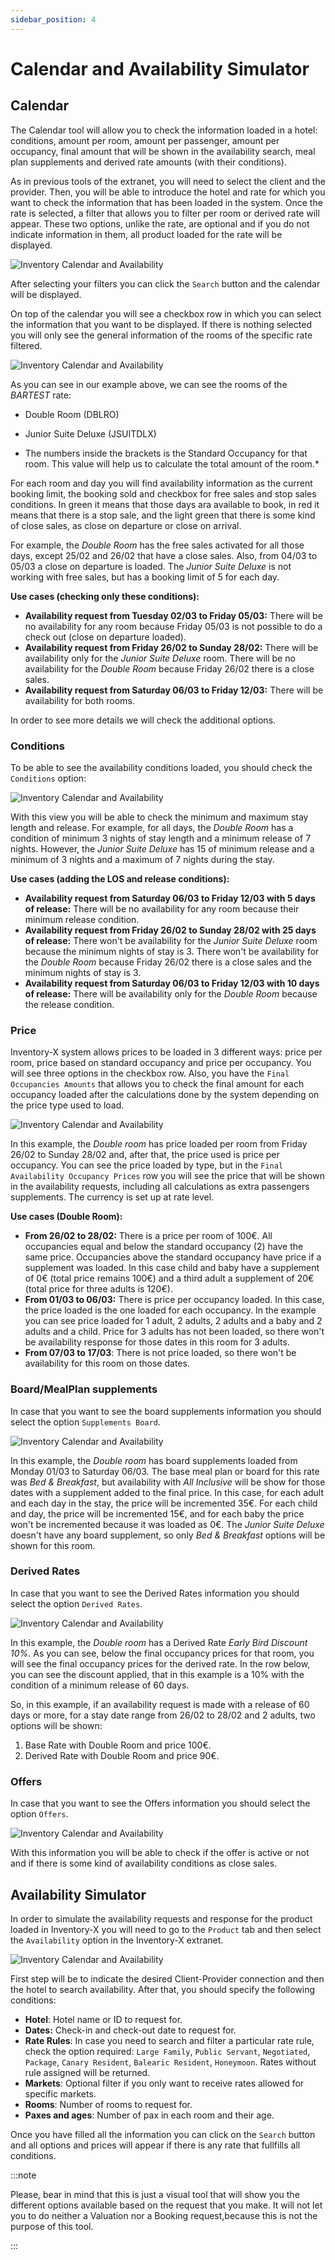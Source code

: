 ```yaml
---
sidebar_position: 4
---
```


# Calendar and Availability Simulator

## Calendar

The Calendar tool will allow you to check the information loaded in a hotel: conditions, amount per room, amount per passenger, amount per occupancy, final amount that will be shown in the availability search, meal plan supplements and derived rate amounts (with their conditions).

As in previous tools of the extranet, you will need to select the client and the provider. Then, you will be able to introduce the hotel and rate for which you want to check the information that has been loaded in the system. Once the rate is selected, a filter that allows you to filter per room or derived rate will appear. These two options, unlike the rate, are optional and if you do not indicate information in them, all product loaded for the rate will be displayed.

![Inventory Calendar and Availability](https://storage.travelgate.com/docs/inventory_calendar1.png)

After selecting your filters you can click the `Search` button and the calendar will be displayed.

On top of the calendar you will see a checkbox row in which you can select the information that you want to be displayed. If there is nothing selected you will only see the general information of the rooms of the specific rate filtered. 

![Inventory Calendar and Availability](https://storage.travelgate.com/docs/inventory_calendar2.png)

As you can see in our example above, we can see the rooms of the *BARTEST* rate: 

* Double Room (DBLRO)
* Junior Suite Deluxe (JSUITDLX)

* The numbers inside the brackets is the Standard Occupancy for that room. This value will help us to calculate the total amount of the room.*

For each room and day you will find availability information as the current booking limit, the booking sold and checkbox for free sales and stop sales conditions. In green it means that those days ara available to book, in red it means that there is a stop sale, and the light green that there is some kind of close sales, as close on departure or close on arrival. 

For example, the *Double Room* has the free sales activated for all those days, except 25/02 and 26/02 that have a close sales. Also, from 04/03 to 05/03 a close on departure is loaded. The *Junior Suite Deluxe* is not working with free sales, but has a booking limit of 5 for each day. 

**Use cases (checking only these conditions):**

* **Availability request from Tuesday 02/03 to Friday 05/03:** There will be no availability for any room because Friday 05/03 is not possible to do a check out (close on departure loaded).
* **Availability request from Friday 26/02 to Sunday 28/02:** There will be availability only for the *Junior Suite Deluxe* room. There will be no availability for the *Double Room* because Friday 26/02 there is a close sales.
* **Availability request from Saturday 06/03 to Friday 12/03:** There will be availability for both rooms.

In order to see more details we will check the additional options.


### Conditions

To be able to see the availability conditions loaded, you should check the `Conditions` option:

![Inventory Calendar and Availability](https://storage.travelgate.com/docs/inventory_calendar3.png)

With this view you will be able to check the minimum and maximum stay length and release. For example, for all days, the *Double Room* has a condition of minimum 3 nights of stay length and a minimum release of 7 nights. However, the *Junior Suite Deluxe* has 15 of minimum release and a minimum of 3 nights and a maximum of 7 nights during the stay.

**Use cases (adding the LOS and release conditions):**

* **Availability request from Saturday 06/03 to Friday 12/03 with 5 days of release:** There will be no availability for any room because their minimum release condition.
* **Availability request from Friday 26/02 to Sunday 28/02 with 25 days of release:** There won't be availability for the *Junior Suite Deluxe* room because the minimum nights of stay is 3. There won't be availability for the *Double Room* because Friday 26/02 there is a close sales and the minimum nights of stay is 3.
* **Availability request from Saturday 06/03 to Friday 12/03 with 10 days of release:** There will be availability only for the *Double Room* because the release condition. 

### Price

Inventory-X system allows prices to be loaded in 3 different ways: price per room, price based on standard occupancy and price per occupancy. You will see three options in the checkbox row. Also, you have the `Final Occupancies Amounts` that allows you to check the final amount for each occupancy loaded after the calculations done by the system depending on the price type used to load. 

![Inventory Calendar and Availability](https://storage.travelgate.com/docs/inventory_calendar4.png)

In this example, the *Double room* has price loaded per room from Friday 26/02 to Sunday 28/02 and, after that, the price used is price per occupancy. You can see the price loaded by type, but in the `Final Availability Occupancy Prices` row you will see the price that will be shown in the availability requests, including all calculations as extra passengers supplements. The currency is set up at rate level.

**Use cases (Double Room):**

* **From 26/02 to 28/02:** There is a price per room of 100€. All occupancies equal and below the standard occupancy (2) have the same price. Occupancies above the standard occupancy have price if a supplement was loaded. In this case child and baby have a supplement of 0€ (total price remains 100€) and a third adult a supplement of 20€ (total price for three adults is 120€). 
* **From 01/03 to 06/03:** There is price per occupancy loaded. In this case, the price loaded is the one loaded for each occupancy. In the example you can see price loaded for 1 adult, 2 adults, 2 adults and a baby and 2 adults and a child. Price for 3 adults has not been loaded, so there won't be availability response for those dates in this room for 3 adults.  
* **From 07/03 to 17/03**: There is not price loaded, so there won't be availability for this room on those dates. 


### Board/MealPlan supplements

In case that you want to see the board supplements information you should select the option `Supplements Board`.

![Inventory Calendar and Availability](https://storage.travelgate.com/docs/inventory_calendar5.png)

In this example, the *Double room* has board supplements loaded from Monday 01/03 to Saturday 06/03. The base meal plan or board for this rate was *Bed & Breakfast*, but availability with *All Inclusive* will be show for those dates with a supplement added to the final price. In this case, for each adult and each day in the stay, the price will be incremented 35€. For each child and day, the price will be incremented 15€, and for each baby the price won't be incremented because it was loaded as 0€. The *Junior Suite Deluxe* doesn't have any board supplement, so only *Bed & Breakfast* options will be shown for this room. 

### Derived Rates

In case that you want to see the Derived Rates information you should select the option `Derived Rates`.

![Inventory Calendar and Availability](https://storage.travelgate.com/docs/inventory_calendar6.png)

In this example, the *Double room* has a Derived Rate *Early Bird Discount 10%*. As you can see, below the final occupancy prices for that room, you will see the final occupancy prices for the derived rate. In the row below, you can see the discount applied, that in this example is a 10% with the condition of a minimum release of 60 days. 

So, in this example, if an availability request is made with a release of 60 days or more, for a stay date range from 26/02 to 28/02 and 2 adults, two options will be shown: 

1. Base Rate with Double Room and price 100€.
2. Derived Rate with Double Room and price 90€.

### Offers

In case that you want to see the Offers information you should select the option `Offers`.

![Inventory Calendar and Availability](https://storage.travelgate.com/docs/inventory_calendar7.png)

With this information you will be able to check if the offer is active or not and if there is some kind of availability conditions as close sales. 


## Availability Simulator

In order to simulate the availability requests and response for the product loaded in Inventory-X you will need to go to the `Product` tab and then select the `Availability` option in the Inventory-X extranet.

![Inventory Calendar and Availability](https://storage.travelgate.com/docs/inventory_availability1.png)

First step will be to indicate the desired Client-Provider connection and then the hotel to search availability. After that, you should specify the following conditions:

* **Hotel**: Hotel name or ID to request for.
* **Dates:** Check-in and check-out date to request for.
* **Rate Rules**: In case you need to search and filter a particular rate rule, check the option required: `Large Family`, `Public Servant`, `Negotiated`, `Package`, `Canary Resident`, `Balearic Resident`, `Honeymoon`. Rates without rule assigned will be returned.
* **Markets**: Optional filter if you only want to receive rates allowed for specific markets.
* **Rooms**: Number of rooms to request for.
* **Paxes and ages**: Number of pax in each room and their age.

Once you have filled all the information you can click on the `Search` button and all options and prices will appear if there is any rate that fullfills all conditions.

:::note

Please, bear in mind that this is just a visual tool that will show you the different options available based on the request that you make. It will not let you to do neither a Valuation nor a Booking request,because this is not the purpose of this tool.

:::